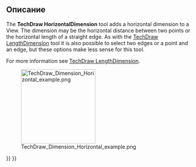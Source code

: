 <languages/>

{{Docnav/ru
|[[TechDraw_LengthDimension/ru|Указать длину]]
|[[TechDraw_VerticalDimension/ru|Указать вертикальный размер]]
|[[TechDraw_Workbench/ru|Верстак "TechDraw"]]
|IconL=TechDraw_LengthDimension.svg
|IconR=TechDraw_VerticalDimension.svg
|IconC=Workbench_TechDraw.svg
}}

{{GuiCommand/ru
|Name/ru=Указать горизонтальный размер
|Name=TechDraw_HorizontalDimension
|MenuLocation=TechDraw → Размеры → Указать горизонтальный размер
|Workbenches=[[TechDraw_Workbench/ru|TechDraw]]
|Shortcut={{KEY|Shift}} + {{KEY|H}}
|SeeAlso=[[TechDraw_LengthDimension/ru|Указать длину]], [[TechDraw_VerticalDimension/ru|Указать вертикальный размер]]
}}

<span id="Description"></span>
==Описание==

The '''TechDraw HorizontalDimension''' tool adds a horizontal dimension to a View. The dimension may be the horizontal distance between two points or the horizontal length of a straight edge. As with the [[TechDraw_LengthDimension|TechDraw LengthDimension]] tool it is also possible to select two edges or a point and an edge, but these options make less sense for this tool.

For more information see [[TechDraw_LengthDimension|TechDraw LengthDimension]].

[[Image:TechDraw_Dimension_Horizontal_example.png|200px]]
<div class="mw-translate-fuzzy">
{{Caption|Горизонтальное расстояние указанное между двумя произвольными точками фигуры.}}
</div>


{{Docnav/ru
|[[TechDraw_LengthDimension/ru|Указать длину]]
|[[TechDraw_VerticalDimension/ru|Указать вертикальный размер]]
|[[TechDraw_Workbench/ru|Верстак "TechDraw"]]
|IconL=TechDraw_LengthDimension.svg
|IconR=TechDraw_VerticalDimension.svg
|IconC=Workbench_TechDraw.svg
}}

{{TechDraw Tools navi{{#translation:}}}}
{{Userdocnavi{{#translation:}}}}